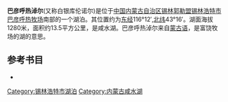 {{coord |43.2697|N|116.2096|E|display=title|dim:20000_type:waterbody_region:CN}}
'''巴彦呼热淖尔'''(又称白银库伦诺尔)是位于[[中国|中国]][[内蒙古自治区|内蒙古自治区]][[锡林郭勒盟|锡林郭勒盟]][[锡林浩特市|锡林浩特市]][[巴彦呼热牧场|巴彦呼热牧场]]南部的一个湖泊。其位置约为[[东经|东经]]116°12′,[[北纬|北纬]]43°16′。湖面海拔1280米，面积约13.5平方公里，是咸水湖。巴彦呼热淖尔来自[[蒙古语|蒙古语]]，是富饶牧场的湖的意思。
== 参考书目 ==
*{{cite book|author=牧寒 |title=《内蒙古湖泊》 |year=2003 |publisher=内蒙古人民出版社 |isbn=9787204039883  }}
{{内蒙古小作品}}

[[Category:锡林浩特市湖泊|Category:锡林浩特市湖泊]]
[[Category:内蒙古咸水湖|Category:内蒙古咸水湖]]